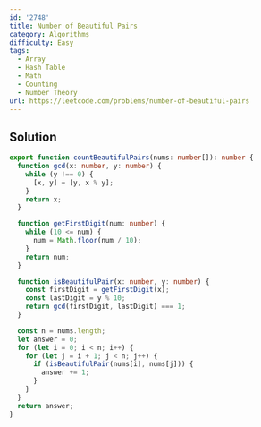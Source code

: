 ```yaml
---
id: '2748'
title: Number of Beautiful Pairs
category: Algorithms
difficulty: Easy
tags:
  - Array
  - Hash Table
  - Math
  - Counting
  - Number Theory
url: https://leetcode.com/problems/number-of-beautiful-pairs
---
```


## Solution

```typescript filename="solution.ts" copy
export function countBeautifulPairs(nums: number[]): number {
  function gcd(x: number, y: number) {
    while (y !== 0) {
      [x, y] = [y, x % y];
    }
    return x;
  }

  function getFirstDigit(num: number) {
    while (10 <= num) {
      num = Math.floor(num / 10);
    }
    return num;
  }

  function isBeautifulPair(x: number, y: number) {
    const firstDigit = getFirstDigit(x);
    const lastDigit = y % 10;
    return gcd(firstDigit, lastDigit) === 1;
  }

  const n = nums.length;
  let answer = 0;
  for (let i = 0; i < n; i++) {
    for (let j = i + 1; j < n; j++) {
      if (isBeautifulPair(nums[i], nums[j])) {
        answer += 1;
      }
    }
  }
  return answer;
}
```
